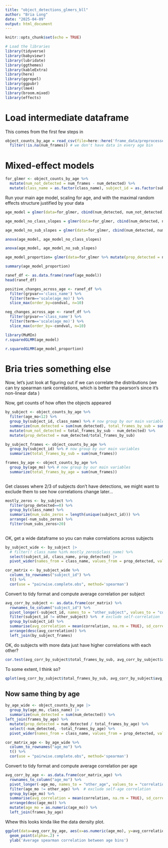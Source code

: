 ```yaml
---
title: "object_detections_glmers_bll"
author: "Bria Long"
date: "2025-04-09"
output: html_document
---
```



```r
knitr::opts_chunk$set(echo = TRUE)
```

```r
# Load the libraries
library(tidyverse)
library(babyviewr)
library(lubridate)
library(ggthemes)
library(kableExtra)
library(here)
library(ggrepel)
library(ggpubr)
library(lme4)
library(broom.mixed)
library(effects)
```

# Load intermediate dataframe
This comes from the first few steps in
```r
object_counts_by_age = read_csv(file=here::here('frame_data/preprocessed_object_detections.csv')) %>%
  filter(!is.na(num_frames)) # we don't have data in every age bin
```


# Mixed-effect models


```R
for_glmer <- object_counts_by_age %>%
  mutate(num_not_detected = num_frames - num_detected) %>%
  mutate(class_name = as.factor(class_name), subject_id = as.factor(subject_id)) 
```

Run your main age model, scaling for age, and with the maximal random effects structure justified by your data
```r
age_model = glmer(data=for_glmer, cbind(num_detected, num_not_detected) ~ scale(age_mo) + (scale(age_mo) | subject_id) +   (scale(age_mo) | class_name), family='binomial')

age_model_no_class_slopes = glmer(data=for_glmer, cbind(num_detected, num_not_detected) ~ scale(age_mo) + (scale(age_mo) | subject_id) +  (1| class_name), family='binomial')

age_model_no_sub_slopes = glmer(data=for_glmer, cbind(num_detected, num_not_detected) ~ scale(age_mo) + (1 | subject_id) +  (scale(age_mo)| class_name), family='binomial')
```

```R
anova(age_model, age_model_no_class_slopes)
```

```r
anova(age_model, age_model_no_sub_slopes)

```

```r
age_model_proportion= glmer(data=for_glmer %>% mutate(prop_detected = num_detected/num_frames), prop_detected ~ scale(age_mo) + (scale(age_mo) | subject_id) + (scale(age_mo) | class_name), weights =num_frames, family='binomial')

summary(age_model_proportion)
```

```r
ranef_df <- as.data.frame(ranef(age_model))
head(ranef_df)
```

```r
positive_changes_across_age <- ranef_df %>%
  filter(grpvar=='class_name') %>%
  filter(term=='scale(age_mo)') %>%
  slice_max(order_by=condval, n=10)

neg_changes_across_age <- ranef_df %>%
  filter(grpvar=='class_name') %>%
  filter(term=='scale(age_mo)') %>%
  slice_max(order_by=-condval, n=10)
```


```R
library(MuMIn)
r.squaredGLMM(age_model)

r.squaredGLMM(age_model_proportion)
```

# Bria tries something else 
Now, let's just look at figuring out if we can correlate the distributions (we can try spearman rank correlations, which is better tha pearson's since it's non-linear data )



Now, get counts of how often the objects appeared
```r
by_subject <- object_counts_by_age %>%
  filter(age_mo<12) %>%
  group_by(subject_id, class_name) %>% # now group by our main variables
  summarize(num_detected = sum(num_detected), total_frames_by_sub = sum(num_frames))%>%
  mutate(num_not_detected = total_frames_by_sub - num_detected) %>%
  mutate(prop_detected = num_detected/total_frames_by_sub)

by_subject_frames <- object_counts_by_age %>%
  group_by(subject_id) %>% # now group by our main variables
  summarize(total_frames_by_sub = sum(num_frames))

frames_by_age <- object_counts_by_age %>%
  group_by(age_mo) %>% # now group by our main variables
  summarize(total_frames_by_age = sum(num_frames))
  
```

Get classes where 2/3 of subjects don't have detections, we might want to exclude them to see how correlations change later...
```r
mostly_zeros <- by_subject %>%
  filter(prop_detected==0) %>%
  group_by(class_name) %>%
  summarize(num_subs_zeros = length(unique(subject_id))) %>%
  arrange(-num_subs_zeros) %>%
  filter(num_subs_zeros>20)
  
```


OK, get a wide dataframe so you can make correlations across subjects
```R
by_subject_wide <- by_subject |>
  # filter(! class_name %in% mostly_zeros$class_name) %>%
  select(subject_id, class_name, prop_detected) |>
  pivot_wider(names_from = class_name, values_from = prop_detected, values_fill=0)

cor_matrix <- by_subject_wide %>%
  column_to_rownames("subject_id") %>%
  t() %>%
  cor(use = "pairwise.complete.obs", method='spearman')
```

Convert to tidy format and compute average correlation per subject
```r
avg_corr_by_subject <- as.data.frame(cor_matrix) %>%
  rownames_to_column("subject_id") %>%
  pivot_longer(-subject_id, names_to = "other_subject", values_to = "correlation") %>%
  filter(subject_id != other_subject) %>%  # exclude self-correlation
  group_by(subject_id) %>%
  summarise(avg_correlation = mean(correlation, na.rm = TRUE), sd_correlation = sd(correlation)) %>%
  arrange(desc(avg_correlation)) %>%
  left_join(by_subject_frames)
```

OK, do subjects with more data just have higher correlations with each other?
```R
cor.test(avg_corr_by_subject$total_frames_by_sub, avg_corr_by_subject$avg_correlation)
```

To some extent, I think so?
```r
qplot(avg_corr_by_subject$total_frames_by_sub, avg_corr_by_subject$avg_correlation)
```

## Now same thing by age
```R
by_age_wide <- object_counts_by_age |>
  group_by(age_mo, class_name) |>
  summarize(num_detected = sum(num_detected)) %>%
left_join(frames_by_age) %>%  
  mutate(prop_detected = num_detected / total_frames_by_age) %>%
  select(-num_detected, -total_frames_by_age) %>%
  pivot_wider(names_from = class_name, values_from = prop_detected, values_fill=0)

cor_matrix_age <- by_age_wide %>%
  column_to_rownames("age_mo") %>%
  t() %>%
  cor(use = "pairwise.complete.obs", method='spearman')
```

Convert to tidy format and compute average correlation per age
```r
avg_corr_by_age <- as.data.frame(cor_matrix_age) %>%
  rownames_to_column("age_mo") %>%
  pivot_longer(-age_mo, names_to = "other_age", values_to = "correlation") %>%
  filter(age_mo != other_age) %>%  # exclude self-age correlation
  group_by(age_mo) %>%
  summarise(avg_correlation = mean(correlation, na.rm = TRUE), sd_correlation = sd(correlation)) %>%
  arrange(desc(age_mo)) %>%
  mutate(age_mo = as.numeric(age_mo)) %>%
  left_join(frames_by_age)
```

Whew this looks kinda like the data density plot.
```r
ggplot(data=avg_corr_by_age, aes(x=as.numeric(age_mo), y=avg_correlation, size=total_frames_by_age)) +
  geom_point(alpha=.2) + 
  ylab('Average spearman correlation between age bins')
```
